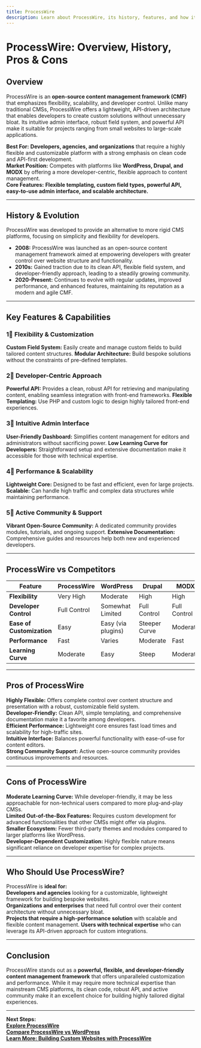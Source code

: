 ```yaml
---
title: ProcessWire
description: Learn about ProcessWire, its history, features, and how it compares to other content management systems.
---
```


# **ProcessWire: Overview, History, Pros & Cons**

## **Overview**  
ProcessWire is an **open-source content management framework (CMF)** that emphasizes flexibility, scalability, and developer control. Unlike many traditional CMSs, ProcessWire offers a lightweight, API-driven architecture that enables developers to create custom solutions without unnecessary bloat. Its intuitive admin interface, robust field system, and powerful API make it suitable for projects ranging from small websites to large-scale applications.

 **Best For:** **Developers, agencies, and organizations** that require a highly flexible and customizable platform with a strong emphasis on clean code and API-first development.  
 **Market Position:** Competes with platforms like **WordPress, Drupal, and MODX** by offering a more developer-centric, flexible approach to content management.  
 **Core Features:** **Flexible templating, custom field types, powerful API, easy-to-use admin interface, and scalable architecture.**

---

## **History & Evolution**  
ProcessWire was developed to provide an alternative to more rigid CMS platforms, focusing on simplicity and flexibility for developers.

- **2008:** ProcessWire was launched as an open-source content management framework aimed at empowering developers with greater control over website structure and functionality.
- **2010s:** Gained traction due to its clean API, flexible field system, and developer-friendly approach, leading to a steadily growing community.
- **2020-Present:** Continues to evolve with regular updates, improved performance, and enhanced features, maintaining its reputation as a modern and agile CMF.

---

## **Key Features & Capabilities**

### **1⃣ Flexibility & Customization**
 **Custom Field System:** Easily create and manage custom fields to build tailored content structures.
 **Modular Architecture:** Build bespoke solutions without the constraints of pre-defined templates.

### **2⃣ Developer-Centric Approach**
 **Powerful API:** Provides a clean, robust API for retrieving and manipulating content, enabling seamless integration with front-end frameworks.
 **Flexible Templating:** Use PHP and custom logic to design highly tailored front-end experiences.

### **3⃣ Intuitive Admin Interface**
 **User-Friendly Dashboard:** Simplifies content management for editors and administrators without sacrificing power.
 **Low Learning Curve for Developers:** Straightforward setup and extensive documentation make it accessible for those with technical expertise.

### **4⃣ Performance & Scalability**
 **Lightweight Core:** Designed to be fast and efficient, even for large projects.
 **Scalable:** Can handle high traffic and complex data structures while maintaining performance.

### **5⃣ Active Community & Support**
 **Vibrant Open-Source Community:** A dedicated community provides modules, tutorials, and ongoing support.
 **Extensive Documentation:** Comprehensive guides and resources help both new and experienced developers.

---

## **ProcessWire vs Competitors**

| Feature                   | ProcessWire     | WordPress         | Drupal            | MODX             |
|---------------------------|-----------------|-------------------|-------------------|------------------|
| **Flexibility**           |  Very High    |  Moderate        |  High           |  High          |
| **Developer Control**     |  Full Control |  Somewhat Limited|  Full Control    |  Full Control   |
| **Ease of Customization** |  Easy         |  Easy (via plugins)|  Steeper Curve  |  Moderate      |
| **Performance**           |  Fast         |  Varies          |  Moderate       |  Fast          |
| **Learning Curve**        |  Moderate     |  Easy           |  Steep           |  Moderate      |

---

## **Pros of ProcessWire**  
 **Highly Flexible:** Offers complete control over content structure and presentation with a robust, customizable field system.  
 **Developer-Friendly:** Clean API, simple templating, and comprehensive documentation make it a favorite among developers.  
 **Efficient Performance:** Lightweight core ensures fast load times and scalability for high-traffic sites.  
 **Intuitive Interface:** Balances powerful functionality with ease-of-use for content editors.  
 **Strong Community Support:** Active open-source community provides continuous improvements and resources.

---

## **Cons of ProcessWire**  
 **Moderate Learning Curve:** While developer-friendly, it may be less approachable for non-technical users compared to more plug-and-play CMSs.  
 **Limited Out-of-the-Box Features:** Requires custom development for advanced functionalities that other CMSs might offer via plugins.  
 **Smaller Ecosystem:** Fewer third-party themes and modules compared to larger platforms like WordPress.  
 **Developer-Dependent Customization:** Highly flexible nature means significant reliance on developer expertise for complex projects.

---

## **Who Should Use ProcessWire?**  
ProcessWire is **ideal for:**  
 **Developers and agencies** looking for a customizable, lightweight framework for building bespoke websites.  
 **Organizations and enterprises** that need full control over their content architecture without unnecessary bloat.  
 **Projects that require a high-performance solution** with scalable and flexible content management.
 **Users with technical expertise** who can leverage its API-driven approach for custom integrations.

---

## **Conclusion**  
ProcessWire stands out as a **powerful, flexible, and developer-friendly content management framework** that offers unparalleled customization and performance. While it may require more technical expertise than mainstream CMS platforms, its clean code, robust API, and active community make it an excellent choice for building highly tailored digital experiences.

---

 **Next Steps:**  
 **[Explore ProcessWire](https://processwire.com/)**  
 **[Compare ProcessWire vs WordPress](#)**  
 **[Learn More: Building Custom Websites with ProcessWire](#)**
